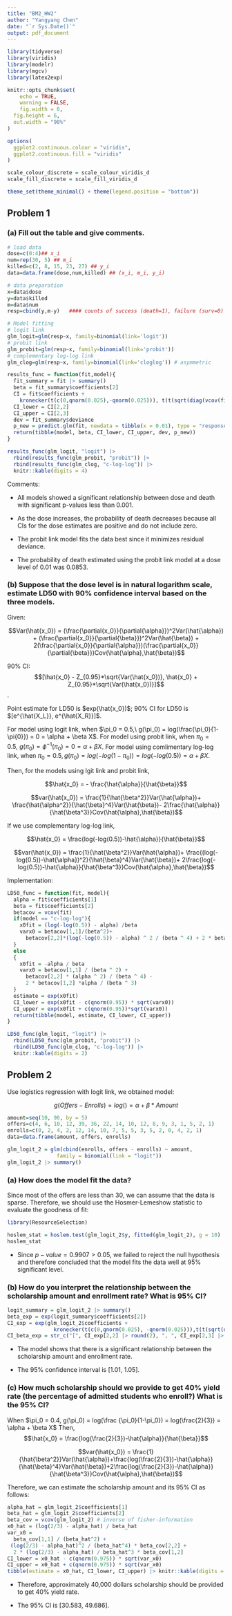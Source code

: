 ```yaml
---
title: "BM2_HW2"
author: "Yangyang Chen"
date: "`r Sys.Date()`"
output: pdf_document
---
```


```r
library(tidyverse)
library(viridis)
library(modelr)
library(mgcv)
library(latex2exp)

knitr::opts_chunk$set(
	echo = TRUE,
	warning = FALSE,
	fig.width = 8, 
  fig.height = 6,
  out.width = "90%"
)

options(
  ggplot2.continuous.colour = "viridis",
  ggplot2.continuous.fill = "viridis"
)

scale_colour_discrete = scale_colour_viridis_d
scale_fill_discrete = scale_fill_viridis_d

theme_set(theme_minimal() + theme(legend.position = "bottom"))
```

## Problem 1

### (a) Fill out the table and give comments.

```r
# load data
dose=c(0:4)## x_i
num=rep(30, 5) ## m_i
killed=c(2, 8, 15, 23, 27) ## y_i
data=data.frame(dose,num,killed) ## (x_i, m_i, y_i)

# data preparation
x=data$dose
y=data$killed
m=data$num
resp=cbind(y,m-y)   #### counts of success (death=1), failure (surv=0)

# Model fitting
# logit link
glm_logit=glm(resp~x, family=binomial(link='logit'))
# probit link
glm_probit=glm(resp~x, family=binomial(link='probit'))
# complementary log-log link
glm_clog=glm(resp~x, family=binomial(link='cloglog')) # asymmetric

results_func = function(fit,model){
  fit_summary = fit |> summary()
  beta = fit_summary$coefficients[2]
  CI = fit$coefficients +
    kronecker(t(c(0,qnorm(0.025),-qnorm(0.025))), t(t(sqrt(diag(vcov(fit))))))
  CI_lower = CI[2,2]
  CI_upper = CI[2,3]
  dev = fit_summary$deviance
  p_new = predict.glm(fit, newdata = tibble(x = 0.01), type = "response")
  return(tibble(model, beta, CI_lower, CI_upper, dev, p_new))
}

results_func(glm_logit, "logit") |> 
  rbind(results_func(glm_probit, "probit")) |> 
  rbind(results_func(glm_clog, "c-log-log")) |> 
  knitr::kable(digits = 4)
```

Comments:

* All models showed a significant relationship between dose and death with significant p-values less than 0.001.

* As the dose increases, the probability of death decreases because all CIs for the dose estimates are positive and do not include zero.

* The probit link model fits the data best since it minimizes residual deviance.

* The probability of death estimated using the probit link model at a dose level of 0.01 was 0.0853.

### (b) Suppose that the dose level is in natural logarithm scale, estimate LD50 with 90% confidence interval based on the three models.

Given:

$$Var(\hat{x_0}) = (\frac{\partial{x_0}}{\partial{\alpha}})^2Var(\hat{\alpha}) + (\frac{\partial{x_0}}{\partial{\beta}})^2Var(\hat{\beta}) +
2(\frac{\partial{x_0}}{\partial{\alpha}})(\frac{\partial{x_0}}{\partial{\beta}})Cov(\hat{\alpha},\hat{\beta})$$

90% CI: $$[\hat{x_0} - Z_{0.95}*\sqrt{Var(\hat{x_0})}, \hat{x_0} + Z_{0.95}*\sqrt{Var(\hat{x_0})}]$$.

Point estimate for LD50 is $exp(\hat{x_0})$; 90% CI for LD50 is $[e^{\hat{X_L}}, e^{\hat{X_R}}]$.

For model using logit link, when $\pi_0 = 0.5,\ g(\pi_0) = log(\frac{\pi_0}{1-\pi{0}}) = 0 = \alpha + \beta X$. For model using probit link, when $\pi_0 = 0.5, \ g(\pi_0) = {\phi}^{-1}(\pi_0) = 0 = \alpha + \beta X$. For model using comlimentary log-log link, when $\pi_0 = 0.5, g(\pi_0) = log(-log(1-\pi_0)) = log(-log(0.5)) = \alpha + \beta X$.

Then, for the models using lgit link and probit link,

$$\hat{x_0} = - \frac{\hat{\alpha}}{\hat{\beta}}$$

$$var(\hat{x_0}) =
\frac{1}{\hat{\beta^2}}Var(\hat{\alpha})+
\frac{\hat{\alpha^2}}{\hat{\beta}^4}Var(\hat{\beta})-
2\frac{\hat{\alpha}}{\hat{\beta^3}}Cov(\hat{\alpha},\hat{\beta})$$

If we use complementary log-log link,

$$\hat{x_0} = \frac{log(-log(0.5))-\hat{\alpha}}{\hat{\beta}}$$

$$var(\hat{x_0}) = \frac{1}{\hat{\beta^2}}Var(\hat{\alpha})+
\frac{(log(-log(0.5))-\hat{\alpha})^2}{\hat{\beta}^4}Var(\hat{\beta})+
2\frac{log(-log(0.5))-\hat{\alpha}}{\hat{\beta^3}}Cov(\hat{\alpha},\hat{\beta})$$

Implementation:
```r
LD50_func = function(fit, model){
  alpha = fit$coefficients[1]
  beta = fit$coefficients[2]
  betacov = vcov(fit)
  if(model == "c-log-log"){
    x0fit = (log(-log(0.5)) - alpha) /beta
    varx0 = betacov[1,1]/(beta^2)+
      betacov[2,2]*(log(-log(0.5)) - alpha) ^ 2 / (beta ^ 4) + 2 * betacov[1,2] * (log(-log(0.5)) - alpha) / (beta ^ 3)
  }
  else
  {
    x0fit = -alpha / beta
    varx0 = betacov[1,1] / (beta ^ 2) +
      betacov[2,2] * (alpha ^ 2) / (beta ^ 4) - 
      2 * betacov[1,2] *alpha / (beta ^ 3)
  }
  estimate = exp(x0fit)
  CI_lower = exp(x0fit - c(qnorm(0.95)) * sqrt(varx0))
  CI_upper = exp(x0fit + c(qnorm(0.95))*sqrt(varx0))
  return(tibble(model, estimate, CI_lower, CI_upper))
}

LD50_func(glm_logit, "logit") |> 
  rbind(LD50_func(glm_probit, "probit")) |> 
  rbind(LD50_func(glm_clog, "c-log-log")) |> 
  knitr::kable(digits = 2)
```

## Problem 2

Use logistics regression with logit link, we obtained model:

$$g(Offers - Enrolls) = log() = \alpha + \beta * Amount$$
```r
amount=seq(10, 90, by = 5)
offers=c(4, 6, 10, 12, 39, 36, 22, 14, 10, 12, 8, 9, 3, 1, 5, 2, 1)
enrolls=c(0, 2, 4, 2, 12, 14, 10, 7, 5, 5, 3, 5, 2, 0, 4, 2, 1)
data=data.frame(amount, offers, enrolls)
```

```r
glm_logit_2 = glm(cbind(enrolls, offers - enrolls) ~ amount,
                family = binomial(link = "logit"))
glm_logit_2 |> summary()
```

### (a) How does the model fit the data?

Since most of the offers are less than 30, we can assume that the data is sparse. Therefore, we should use the Hosmer-Lemeshow statistic to evaluate the goodness of fit:

```r
library(ResourceSelection)
```

```r
hoslem_stat = hoslem.test(glm_logit_2$y, fitted(glm_logit_2), g = 10)
hoslem_stat
```

* Since $p-value = 0.9907 > 0.05$, we failed to reject the null hypothesis and therefore concluded that the model fits the data well at 95% significant level.

### (b) How do you interpret the relationship between the scholarship amount and enrollment rate? What is 95% CI?

```r
logit_summary = glm_logit_2 |> summary()
beta_exp = exp(logit_summary$coefficients[2])
CI_exp = exp(glm_logit_2$coefficients + 
               kronecker(t(c(0,qnorm(0.025), -qnorm(0.025))),t(t(sqrt(diag(vcov(glm_logit_2)))))))
CI_beta_exp = str_c("[", CI_exp[2,2] |> round(2), ", ", CI_exp[2,3] |> round(2), "]", sep = "")
```

* The model shows that there is a significant relationship between the scholarship amount and enrollment rate. 

* The 95% confidence interval is [1.01, 1.05].

### (c) How much scholarship should we provide to get 40% yield rate (the percentage of admitted students who enroll?) What is the 95% CI?

When $\pi_0 = 0.4, g(\pi_0) = log(\frac {\pi_0}{1-\pi_0}) = log(\frac{2}{3}) = \alpha + \beta X$ Then,
$$\hat{x_0} = \frac{log(\frac{2}{3})-\hat{\alpha}}{\hat{\beta}}$$

$$var(\hat{x_0}) = \frac{1}{\hat{\beta^2}}Var(\hat{\alpha})+\frac{log(\frac{2}{3})-\hat{\alpha}}{\hat{\beta}^4}Var(\hat{\beta})+2\frac{log(\frac{2}{3})-\hat{\alpha}}{\hat{\beta^3}}Cov(\hat{\alpha},\hat{\beta})$$

Therefore, we can estimate the scholarship amount and its 95% CI as follows:

```r
alpha_hat = glm_logit_2$coefficients[1]
beta_hat = glm_logit_2$coefficients[2]
beta_cov = vcov(glm_logit_2) # inverse of fisher-information
x0_hat = (log(2/3) - alpha_hat) / beta_hat
var_x0 = 
  beta_cov[1,1] / (beta_hat^2) +
 (log(2/3) - alpha_hat)^2 / (beta_hat^4) * beta_cov[2,2] +
  2 * (log(2/3) - alpha_hat) / beta_hat^3 * beta_cov[1,2]
CI_lower = x0_hat - c(qnorm(0.975)) * sqrt(var_x0)
CI_upper = x0_hat + c(qnorm(0.975)) * sqrt(var_x0)
tibble(estimate = x0_hat, CI_lower, CI_upper) |> knitr::kable(digits = 4)
```

* Therefore, approximately 40,000 dollars scholarship should be provided to get 40% yield rate.

* The 95% CI is [30.583, 49.686].


